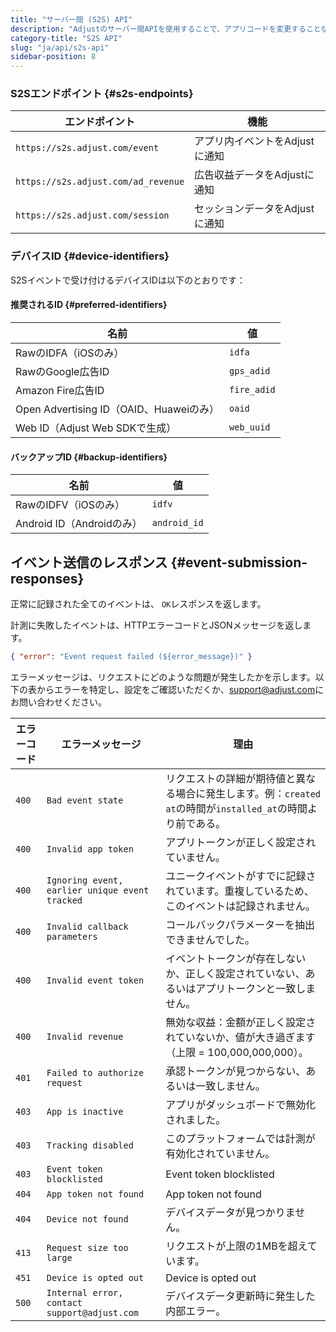 ```yaml
---
title: "サーバー間 (S2S) API"
description: "Adjustのサーバー間APIを使用することで、アプリコードを変更することなくアプリをAdjustに連携できます。"
category-title: "S2S API"
slug: "ja/api/s2s-api"
sidebar-position: 8
---
```


### S2Sエンドポイント {#s2s-endpoints}

| エンドポイント                      | 機能                           |
| ----------------------------------- | ------------------------------ |
| `https://s2s.adjust.com/event`      | アプリ内イベントをAdjustに通知 |
| `https://s2s.adjust.com/ad_revenue` | 広告収益データをAdjustに通知   |
| `https://s2s.adjust.com/session`    | セッションデータをAdjustに通知 |

### デバイスID {#device-identifiers}

S2Sイベントで受け付けるデバイスIDは以下のとおりです：

#### 推奨されるID {#preferred-identifiers}

| 名前                                    | 値          |
| --------------------------------------- | ----------- |
| RawのIDFA（iOSのみ）                    | `idfa`      |
| RawのGoogle広告ID                       | `gps_adid`  |
| Amazon Fire広告ID                       | `fire_adid` |
| Open Advertising ID（OAID、Huaweiのみ） | `oaid`      |
| Web ID（Adjust Web SDKで生成）          | `web_uuid`  |

#### バックアップID {#backup-identifiers}

| 名前                      | 値           |
| ------------------------- | ------------ |
| RawのIDFV（iOSのみ）      | `idfv`       |
| Android ID（Androidのみ） | `android_id` |

## イベント送信のレスポンス {#event-submission-responses}

正常に記録された全てのイベントは、 `OK`レスポンスを返します。

計測に失敗したイベントは、HTTPエラーコードとJSONメッセージを返します。

<CodeBlock title="エラーのレスポンス">

```json
{ "error": "Event request failed (${error_message})" }
```

</CodeBlock>

エラーメッセージは、リクエストにどのような問題が発生したかを示します。以下の表からエラーを特定し、設定をご確認いただくか、[support@adjust.com](mailto:support@adjust.com)にお問い合わせください。

| エラーコード | エラーメッセージ                               | 理由                                                                                                         |
| ------------ | ---------------------------------------------- | ------------------------------------------------------------------------------------------------------------ |
| `400`        | `Bad event state`                              | リクエストの詳細が期待値と異なる場合に発生します。例：`created at`の時間が`installed_at`の時間より前である。 |
| `400`        | `Invalid app token`                            | アプリトークンが正しく設定されていません。                                                                   |
| `400`        | `Ignoring event, earlier unique event tracked` | ユニークイベントがすでに記録されています。重複しているため、このイベントは記録されません。                   |
| `400`        | `Invalid callback parameters`                  | コールバックパラメーターを抽出できませんでした。                                                             |
| `400`        | `Invalid event token`                          | イベントトークンが存在しないか、正しく設定されていない、あるいはアプリトークンと一致しません。               |
| `400`        | `Invalid revenue`                              | 無効な収益：金額が正しく設定されていないか、値が大き過ぎます（上限 = 100,000,000,000）。                     |
| `401`        | `Failed to authorize request`                  | 承認トークンが見つからない、あるいは一致しません。                                                           |
| `403`        | `App is inactive`                              | アプリがダッシュボードで無効化されました。                                                                   |
| `403`        | `Tracking disabled`                            | このプラットフォームでは計測が有効化されていません。                                                         |
| `403`        | `Event token blocklisted`                      | Event token blocklisted                                                                                      |
| `404`        | `App token not found`                          | App token not found                                                                                          |
| `404`        | `Device not found`                             | デバイスデータが見つかりません。                                                                             |
| `413`        | `Request size too large`                       | リクエストが上限の1MBを超えています。                                                                        |
| `451`        | `Device is opted out`                          | Device is opted out                                                                                          |
| `500`        | `Internal error, contact support@adjust.com`   | デバイスデータ更新時に発生した内部エラー。                                                                   |
